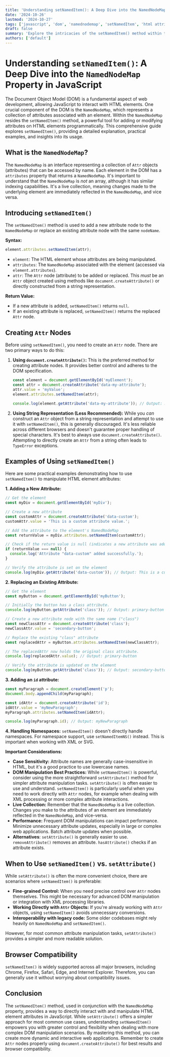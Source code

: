 ```yaml
---
title: 'Understanding setNamedItem(): A Deep Dive into the NamedNodeMap Property in JavaScript'
date: '2024-10-26'
lastmod: '2024-10-27'
tags: ['javascript', 'dom', 'namednodemap', 'setNamedItem', 'html attributes', 'web development']
draft: false
summary: 'Explore the intricacies of the setNamedItem() method within the NamedNodeMap property in JavaScript. Learn how to add or modify attributes on HTML elements programmatically with clear examples and practical use cases.  Master attribute manipulation for dynamic web applications.'
authors: ['default']
---
```


# Understanding `setNamedItem()`: A Deep Dive into the `NamedNodeMap` Property in JavaScript

The Document Object Model (DOM) is a fundamental aspect of web development, allowing JavaScript to interact with HTML elements. One crucial component of the DOM is the `NamedNodeMap`, which represents a collection of attributes associated with an element. Within the `NamedNodeMap` resides the `setNamedItem()` method, a powerful tool for adding or modifying attributes on HTML elements programmatically. This comprehensive guide explores `setNamedItem()`, providing a detailed explanation, practical examples, and insights into its usage.

## What is the `NamedNodeMap`?

The `NamedNodeMap` is an interface representing a collection of `Attr` objects (attributes) that can be accessed by name.  Each element in the DOM has a `attributes` property that returns a `NamedNodeMap`.  It's important to understand that the `NamedNodeMap` is *not* an array, although it has similar indexing capabilities. It's a live collection, meaning changes made to the underlying element are immediately reflected in the `NamedNodeMap`, and vice versa.

## Introducing `setNamedItem()`

The `setNamedItem()` method is used to add a new attribute node to the `NamedNodeMap` or replace an existing attribute node with the same `nodeName`.

**Syntax:**

```javascript
element.attributes.setNamedItem(attr);
```

*   `element`:  The HTML element whose attributes are being manipulated.
*   `attributes`: The `NamedNodeMap` associated with the element (accessed via `element.attributes`).
*   `attr`: The `Attr` node (attribute) to be added or replaced.  This *must* be an `Attr` object created using methods like `document.createAttribute()` or directly constructed from a string representation.

**Return Value:**

*   If a new attribute is added, `setNamedItem()` returns `null`.
*   If an existing attribute is replaced, `setNamedItem()` returns the replaced `Attr` node.

## Creating `Attr` Nodes

Before using `setNamedItem()`, you need to create an `Attr` node. There are two primary ways to do this:

1.  **Using `document.createAttribute()`:** This is the preferred method for creating attribute nodes. It provides better control and adheres to the DOM specification.

    ```javascript
    const element = document.getElementById('myElement');
    const attr = document.createAttribute('data-my-attribute');
    attr.value = 'myValue';
    element.attributes.setNamedItem(attr);

    console.log(element.getAttribute('data-my-attribute')); // Output: myValue
    ```

2.  **Using String Representation (Less Recommended):** While you *can* construct an `Attr` object from a string representation and attempt to use it with `setNamedItem()`, this is generally discouraged. It's less reliable across different browsers and doesn't guarantee proper handling of special characters.  It's best to always use `document.createAttribute()`. Attempting to directly create an `Attr` from a string often leads to `TypeError` exceptions.

## Examples of Using `setNamedItem()`

Here are some practical examples demonstrating how to use `setNamedItem()` to manipulate HTML element attributes:

**1. Adding a New Attribute:**

```javascript
// Get the element
const myDiv = document.getElementById('myDiv');

// Create a new attribute
const customAttr = document.createAttribute('data-custom');
customAttr.value = 'This is a custom attribute value.';

// Add the attribute to the element's NamedNodeMap
const returnValue = myDiv.attributes.setNamedItem(customAttr);

// Check if the return value is null (indicates a new attribute was added)
if (returnValue === null) {
  console.log('Attribute "data-custom" added successfully.');
}

// Verify the attribute is set on the element
console.log(myDiv.getAttribute('data-custom')); // Output: This is a custom attribute value.
```

**2. Replacing an Existing Attribute:**

```javascript
// Get the element
const myButton = document.getElementById('myButton');

// Initially the button has a class attribute.
console.log(myButton.getAttribute('class')); // Output: primary-button

// Create a new attribute node with the same name ("class")
const newClassAttr = document.createAttribute('class');
newClassAttr.value = 'secondary-button';

// Replace the existing "class" attribute
const replacedAttr = myButton.attributes.setNamedItem(newClassAttr);

// The replacedAttr now holds the original class attribute.
console.log(replacedAttr.value); // Output: primary-button

// Verify the attribute is updated on the element
console.log(myButton.getAttribute('class')); // Output: secondary-button
```

**3. Adding an `id` attribute:**

```javascript
const myParagraph = document.createElement('p');
document.body.appendChild(myParagraph);

const idAttr = document.createAttribute('id');
idAttr.value = 'myNewParagraph';
myParagraph.attributes.setNamedItem(idAttr);

console.log(myParagraph.id); // Output: myNewParagraph
```

**4.  Handling Namespaces:**  `setNamedItem()` doesn't directly handle namespaces. For namespace support, use  `setNamedItemNS()` instead.  This is important when working with XML or SVG.

**Important Considerations:**

*   **Case Sensitivity:** Attribute names are generally case-insensitive in HTML, but it's a good practice to use lowercase names.
*   **DOM Manipulation Best Practices:** While `setNamedItem()` is powerful, consider using the more straightforward `setAttribute()` method for simpler attribute manipulation tasks. `setAttribute()` is often easier to use and understand.  `setNamedItem()` is particularly useful when you need to work directly with `Attr` nodes, for example when dealing with XML processing or more complex attribute interactions.
*   **Live Collection:** Remember that the `NamedNodeMap` is a live collection. Changes you make to the attributes of an element are immediately reflected in the `NamedNodeMap`, and vice-versa.
*   **Performance:** Frequent DOM manipulations can impact performance. Minimize unnecessary attribute updates, especially in large or complex web applications. Batch attribute updates when possible.
*   **Alternatives**:  `setAttribute()` is generally easier to use.  `removeAttribute()` removes an attribute.  `hasAttribute()` checks if an attribute exists.

## When to Use `setNamedItem()` vs. `setAttribute()`

While `setAttribute()` is often the more convenient choice, there are scenarios where `setNamedItem()` is preferable:

*   **Fine-grained Control:** When you need precise control over `Attr` nodes themselves. This might be necessary for advanced DOM manipulation or integration with XML processing libraries.
*   **Working Directly with `Attr` Objects:** If you're already working with `Attr` objects, using `setNamedItem()` avoids unnecessary conversions.
*   **Interoperability with legacy code:**  Some older codebases might rely heavily on `NamedNodeMap` and `setNamedItem()`.

However, for most common attribute manipulation tasks, `setAttribute()` provides a simpler and more readable solution.

## Browser Compatibility

`setNamedItem()` is widely supported across all major browsers, including Chrome, Firefox, Safari, Edge, and Internet Explorer.  Therefore, you can generally use it without worrying about compatibility issues.

## Conclusion

The `setNamedItem()` method, used in conjunction with the `NamedNodeMap` property, provides a way to directly interact with and manipulate HTML element attributes in JavaScript. While `setAttribute()` offers a simpler approach for most common use cases, understanding `setNamedItem()` empowers you with greater control and flexibility when dealing with more complex DOM manipulation scenarios.  By mastering this method, you can create more dynamic and interactive web applications.  Remember to create `Attr` nodes properly using `document.createAttribute()` for best results and browser compatibility.